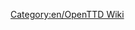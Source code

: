 {{en/Ambox|type=delete
|text=This category contains pages tagged with the {{en/S|delete}} template.
See the [[Main/en/Special:Log/delete|deletion log]] for previously deleted pages.}}
[[Category:en/OpenTTD Wiki]]